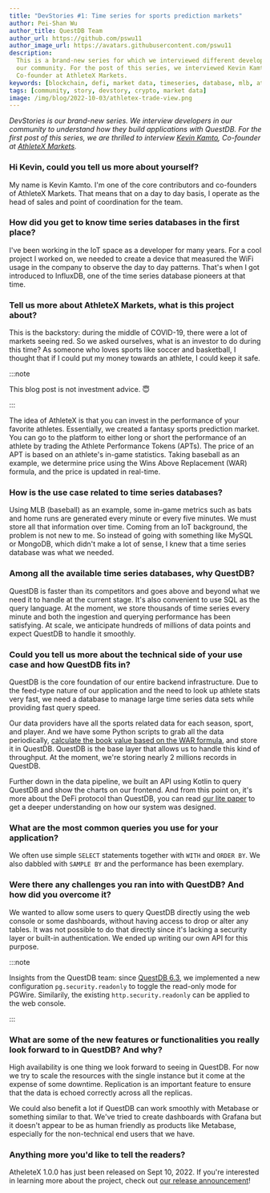 ```yaml
---
title: "DevStories #1: Time series for sports prediction markets"
author: Pei-Shan Wu
author_title: QuestDB Team
author_url: https://github.com/pswu11
author_image_url: https://avatars.githubusercontent.com/pswu11
description:
  This is a brand-new series for which we interviewed different developers in
  our community. For the post of this series, we interviewed Kevin Kamto,
  Co-founder at AthleteX Markets.
keywords: [blockchain, defi, market data, timeseries, database, mlb, athletex]
tags: [community, story, devstory, crypto, market data]
image: /img/blog/2022-10-03/athletex-trade-view.png
---
```



_DevStories is our brand-new series. We interview developers in our community to
understand how they build applications with QuestDB. For the first post of this
series, we are thrilled to interview
[Kevin Kamto](https://www.linkedin.com/in/kevin-kamto/), Co-founder at
[AthleteX Markets](https://www.athletex.io/)._

<!--truncate-->

### Hi Kevin, could you tell us more about yourself?

My name is Kevin Kamto. I'm one of the core contributors and co-founders of
AthleteX Markets. That means that on a day to day basis, I operate as the head
of sales and point of coordination for the team.

### How did you get to know time series databases in the first place?

I've been working in the IoT space as a developer for many years. For a cool
project I worked on, we needed to create a device that measured the WiFi usage
in the company to observe the day to day patterns. That's when I got introduced
to InfluxDB, one of the time series database pioneers at that time.

### Tell us more about AthleteX Markets, what is this project about?

This is the backstory: during the middle of COVID-19, there were a lot of
markets seeing red. So we asked ourselves, what is an investor to do during this
time? As someone who loves sports like soccer and basketball, I thought that if
I could put my money towards an athlete, I could keep it safe.

:::note

This blog post is not investment advice. 😇

:::

The idea of AthleteX is that you can invest in the performance of your favorite
athletes. Essentially, we created a fantasy sports prediction market. You can go
to the platform to either long or short the performance of an athlete by trading
the Athlete Performance Tokens (APTs). The price of an APT is based on an
athlete's in-game statistics. Taking baseball as an example, we determine price
using the Wins Above Replacement (WAR) formula, and the price is updated in
real-time.

<Screenshot
  alt="the dashboard reflecting real-time athlete performance and the prices
associated"
  title="The dashboard reflecting real-time athlete performance and the prices
associated."
  height={360}
  src="/img/blog/2022-10-03/athletex-trade-view.png"
  width={650}
/>

<Screenshot
  alt="the real-time pricing chart of longing Carlos Correa, an MLB athlete."
  title="The real-time pricing chart of longing Carlos Correa, an MLB athlete."
  height={360}
  src="/img/blog/2022-10-03/athletex-carlos-correa.png"
  width={650}
/>

### How is the use case related to time series databases?

Using MLB (baseball) as an example, some in-game metrics such as bats and home
runs are generated every minute or every five minutes. We must store all that
information over time. Coming from an IoT background, the problem is not new to
me. So instead of going with something like MySQL or MongoDB, which didn't make
a lot of sense, I knew that a time series database was what we needed.

### Among all the available time series databases, why QuestDB?

QuestDB is faster than its competitors and goes above and beyond what we need it
to handle at the current stage. It's also convenient to use SQL as the query
language. At the moment, we store thousands of time series every minute and both
the ingestion and querying performance has been satisfying. At scale, we
anticipate hundreds of millions of data points and expect QuestDB to handle it
smoothly.

### Could you tell us more about the technical side of your use case and how QuestDB fits in?

QuestDB is the core foundation of our entire backend infrastructure. Due to the
feed-type nature of our application and the need to look up athlete stats very
fast, we need a database to manage large time series data sets while providing
fast query speed.

Our data providers have all the sports related data for each season, sport, and
player. And we have some Python scripts to grab all the data periodically,
[calculate the book value based on the WAR formula](https://athletex-markets.gitbook.io/athletex-huddle/start-here/litepaper/apt-price-ids),
and store it in QuestDB. QuestDB is the base layer that allows us to handle this
kind of throughput. At the moment, we're storing nearly 2 millions records in
QuestDB.

Further down in the data pipeline, we built an API using Kotlin to query QuestDB
and show the charts on our frontend. And from this point on, it's more about the
DeFi protocol than QuestDB, you can read
[our lite paper](https://athletex-markets.gitbook.io/athletex-huddle/start-here/litepaper)
to get a deeper understanding on how our system was designed.

<Screenshot
  alt="An abstract diagram explaining AthleteX's architecture."
  title="An abstract diagram explaining AthleteX's architecture."
  height={360}
  src="/img/blog/2022-10-03/athletex-concept.png"
  width={650}
/>

### What are the most common queries you use for your application?

We often use simple `SELECT` statements together with `WITH` and `ORDER BY`. We
also dabbled with `SAMPLE BY` and the performance has been exemplary.

### Were there any challenges you ran into with QuestDB? And how did you overcome it?

We wanted to allow some users to query QuestDB directly using the web console or
some dashboards, without having access to drop or alter any tables. It was not
possible to do that directly since it's lacking a security layer or built-in
authentication. We ended up writing our own API for this purpose.

:::note

Insights from the QuestDB team: since
[QuestDB 6.3](https://github.com/questdb/questdb/releases/tag/6.3), we
implemented a new configuration `pg.security.readonly` to toggle the read-only
mode for PGWire. Similarily, the existing `http.security.readonly` can be
applied to the web console.

:::

### What are some of the new features or functionalities you really look forward to in QuestDB? And why?

High availability is one thing we look forward to seeing in QuestDB. For now we
try to scale the resources with the single instance but it come at the expense
of some downtime. Replication is an important feature to ensure that the data is
echoed correctly across all the replicas.

We could also benefit a lot if QuestDB can work smoothly with Metabase or
something similar to that. We've tried to create dashboards with Grafana but it
doesn't appear to be as human friendly as products like Metabase, especially for
the non-technical end users that we have.

### Anything more you'd like to tell the readers?

AtheleteX 1.0.0 has just been released on Sept 10, 2022. If you're interested in
learning more about the project, check out
[our release announcement](https://athletexmarkets.medium.com/athletex-1-0-0-mainnet-launch-63b1ca37bc68)!
